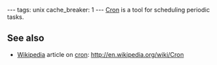 ---
tags: unix
cache_breaker: 1
---
[[Cron]] is a tool for scheduling periodic tasks.

== See also ==

* [[Wikipedia]] article on [[cron]]: http://en.wikipedia.org/wiki/Cron
